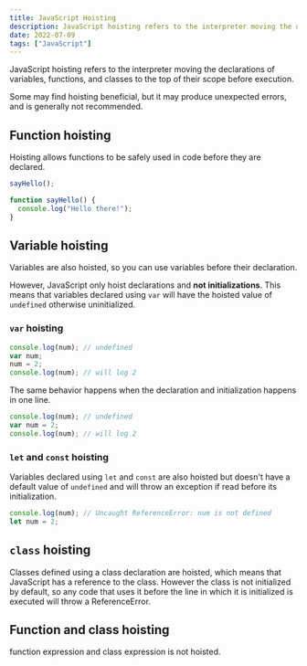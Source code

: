 ```yaml
---
title: JavaScript Hoisting
description: JavaScript hoisting refers to the interpreter moving the declarations of variables, functions, and classes to the top  of their scope before execution.
date: 2022-07-09
tags: ["JavaScript"]
---
```


JavaScript hoisting refers to the interpreter moving the declarations of variables, functions, and classes to the top of their scope before execution.

Some may find hoisting beneficial, but it may produce unexpected errors, and is generally not recommended.

## Function hoisting

Hoisting allows functions to be safely used in code before they are declared.

```js
sayHello();

function sayHello() {
  console.log("Hello there!");
}
```

## Variable hoisting

Variables are also hoisted, so you can use variables before their declaration.

However, JavaScript only hoist declarations and **not initializations**. This means that variables declared using `var` will have the hoisted value of `undefined` otherwise uninitialized.

### `var` hoisting

```javascript
console.log(num); // undefined
var num;
num = 2;
console.log(num); // will log 2
```

The same behavior happens when the declaration and initialization happens in one line.

```javascript
console.log(num); // undefined
var num = 2;
console.log(num); // will log 2
```

### `let` and `const` hoisting

Variables declared using `let` and `const` are also hoisted but doesn't have a default value of `undefined` and will throw an exception if read before its initialization.

```javascript
console.log(num); // Uncaught ReferenceError: num is not defined
let num = 2;
```

## `class` hoisting

Classes defined using a class declaration are hoisted, which means that JavaScript has a reference to the class. However the class is not initialized by default, so any code that uses it before the line in which it is initialized is executed will throw a ReferenceError.

## Function and class hoisting

function expression and class expression is not hoisted.
